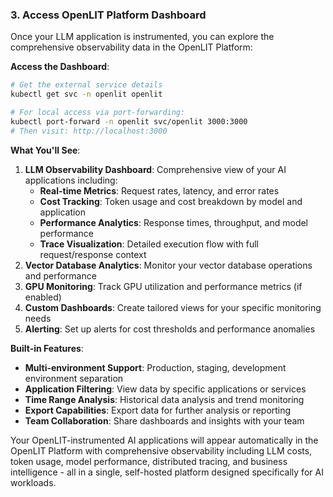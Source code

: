 ### 3. Access OpenLIT Platform Dashboard

Once your LLM application is instrumented, you can explore the comprehensive observability data in the OpenLIT Platform:

**Access the Dashboard**:
```bash
# Get the external service details
kubectl get svc -n openlit openlit

# For local access via port-forwarding:
kubectl port-forward -n openlit svc/openlit 3000:3000
# Then visit: http://localhost:3000
```

**What You'll See**:
1. **LLM Observability Dashboard**: Comprehensive view of your AI applications including:
   - **Real-time Metrics**: Request rates, latency, and error rates
   - **Cost Tracking**: Token usage and cost breakdown by model and application
   - **Performance Analytics**: Response times, throughput, and model performance
   - **Trace Visualization**: Detailed execution flow with full request/response context
2. **Vector Database Analytics**: Monitor your vector database operations and performance
3. **GPU Monitoring**: Track GPU utilization and performance metrics (if enabled)
4. **Custom Dashboards**: Create tailored views for your specific monitoring needs
5. **Alerting**: Set up alerts for cost thresholds and performance anomalies

**Built-in Features**:
- **Multi-environment Support**: Production, staging, development environment separation
- **Application Filtering**: View data by specific applications or services
- **Time Range Analysis**: Historical data analysis and trend monitoring
- **Export Capabilities**: Export data for further analysis or reporting
- **Team Collaboration**: Share dashboards and insights with your team

Your OpenLIT-instrumented AI applications will appear automatically in the OpenLIT Platform with comprehensive observability including LLM costs, token usage, model performance, distributed tracing, and business intelligence - all in a single, self-hosted platform designed specifically for AI workloads.
